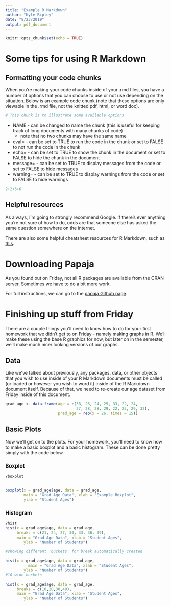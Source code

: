 ```yaml
---
title: "Example R Markdown"
author: "Kyle Ripley"
date: "8/23/2019"
output: pdf_document
---
```


```r
knitr::opts_chunk$set(echo = TRUE)
```

# Some tips for using R Markdown

## Formatting your code chunks

When you're making your code chunks inside of your .rmd files, you have a number of options that you can choose to use or not use depending on the situation. Below is an example code chunk (note that these options are only viewable in the .rmd file, not the knitted pdf, html, or word doc).

```R
# This chunk is to illustrate some available options
```

* NAME - can be changed to name the chunk (this is useful for keeping track of long documents with many chunks of code)
    + note that no two chunks may have the same name
* eval= - can be set to TRUE to run the code in the chunk or set to FALSE to not run the code in the chunk
* echo= - can be set to TRUE to show the chunk in the document or set to FALSE to hide the chunk in the document
* message= - can be set to TRUE to display messages from the code or set to FALSE to hide messages
* warning= - can be set to TRUE to display warnings from the code or set to FALSE to hide warnings

```R
2+2+5+6

```

## Helpful resources

As always, I'm going to strongly recommend Google. If there's ever anything you're not sure of how to do, odds are that someone else has asked the same question somewhere on the internet.

There are also some helpful cheatsheet resources for R Markdown, such as [this](https://www.rstudio.com/wp-content/uploads/2015/02/rmarkdown-cheatsheet.pdf).

# Downloading Papaja

As you found out on Friday, not all R packages are available from the CRAN server. Sometimes we have to do a bit more work.

For full instructions, we can go to the [papaja Github page](https://github.com/crsh/papaja).

# Finishing up stuff from Friday

There are a couple things you'll need to know how to do for your first homework that we didn't get to on Friday - namely making graphs in R. We'll make these using the base R graphics for now, but later on in the semester, we'll make much nicer looking versions of our graphs.

## Data

Like we've talked about previously, any packages, data, or other objects that you wish to use inside of your R Markdown documents must be called (or loaded or however you wish to word it) inside of the R Markdown document itself. Because of that, we need to re-create our age dataset from Friday inside of this document.

```R
grad_age <- data.frame(age = c(38, 26, 24, 25, 33, 22, 24,
                               27, 28, 28, 29, 22, 23, 29, 32),
                       pred_age = rep(x = 26, times = 15))
```

## Basic Plots

Now we'll get on to the plots. For your homework, you'll need to know how to make a basic boxplot and a basic histogram. These can be done pretty simply with the code below.

### Boxplot

```R
?boxplot


boxplot(x = grad_age$age, data = grad_age,
        main = "Grad Age Data", xlab = "Example Boxplot",
        ylab = "Student Ages")
```

### Histogram

```R
?hist
hist(x = grad_age$age, data = grad_age,
     breaks = c(21, 24, 27, 30, 33, 36, 39),
     main = "Grad Age Data", xlab = "Student Ages",
        ylab = "Number of Students")

#showing different 'buckets' for break automatically created

hist(x = grad_age$age, data = grad_age,
          main = "Grad Age Data", xlab = "Student Ages",
        ylab = "Number of Students")
#10 wide buckets

hist(x = grad_age$age, data = grad_age,
     breaks = c(10,20,30,40),
     main = "Grad Age Data", xlab = "Student Ages",
        ylab = "Number of Students")



```
